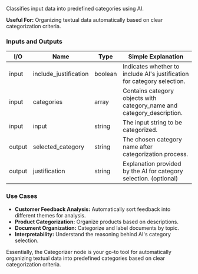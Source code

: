 Classifies input data into predefined categories using AI.

**Useful For:** Organizing textual data automatically based on clear categorization criteria.

### Inputs and Outputs

| I/O    | Name                  | Type    | Simple Explanation                                                      |
| ------ | --------------------- | ------- | ----------------------------------------------------------------------- |
| input  | include_justification | boolean | Indicates whether to include AI's justification for category selection. |
| input  | categories            | array   | Contains category objects with category_name and category_description.  |
| input  | input                 | string  | The input string to be categorized.                                     |
| output | selected_category     | string  | The chosen category name after categorization process.                  |
| output | justification         | string  | Explanation provided by the AI for category selection. (optional)       |

### Use Cases

- **Customer Feedback Analysis:** Automatically sort feedback into different themes for analysis.
- **Product Categorization:** Organize products based on descriptions.
- **Document Organization:** Categorize and label documents by topic.
- **Interpretability:** Understand the reasoning behind AI's category selection.

Essentially, the Categorizer node is your go-to tool for automatically organizing textual data into predefined categories based on clear categorization criteria.
